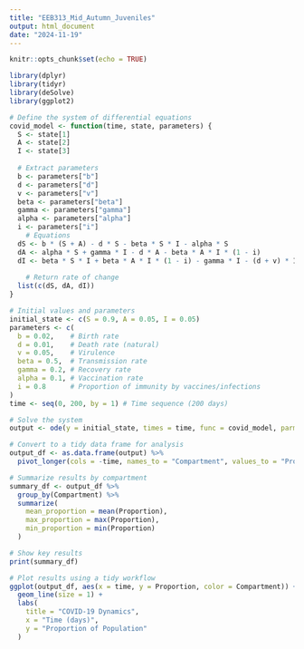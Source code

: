 ---
title: "EEB313_Mid_Autumn_Juveniles"
output: html_document
date: "2024-11-19"
---

```{r setup, include=FALSE}
knitr::opts_chunk$set(echo = TRUE)
```

```{r}
library(dplyr)
library(tidyr)
library(deSolve)
library(ggplot2)

# Define the system of differential equations
covid_model <- function(time, state, parameters) {
  S <- state[1]
  A <- state[2]
  I <- state[3]
  
  # Extract parameters
  b <- parameters["b"]
  d <- parameters["d"]
  v <- parameters["v"]
  beta <- parameters["beta"]
  gamma <- parameters["gamma"]
  alpha <- parameters["alpha"]
  i <- parameters["i"]
    # Equations
  dS <- b * (S + A) - d * S - beta * S * I - alpha * S
  dA <- alpha * S + gamma * I - d * A - beta * A * I * (1 - i)
  dI <- beta * S * I + beta * A * I * (1 - i) - gamma * I - (d + v) * I
    
    # Return rate of change
  list(c(dS, dA, dI))
}

# Initial values and parameters
initial_state <- c(S = 0.9, A = 0.05, I = 0.05)
parameters <- c(
  b = 0.02,    # Birth rate
  d = 0.01,    # Death rate (natural)
  v = 0.05,    # Virulence
  beta = 0.5,  # Transmission rate
  gamma = 0.2, # Recovery rate
  alpha = 0.1, # Vaccination rate
  i = 0.8      # Proportion of immunity by vaccines/infections
)
time <- seq(0, 200, by = 1) # Time sequence (200 days)

# Solve the system
output <- ode(y = initial_state, times = time, func = covid_model, parms = parameters)

# Convert to a tidy data frame for analysis
output_df <- as.data.frame(output) %>%
  pivot_longer(cols = -time, names_to = "Compartment", values_to = "Proportion")

# Summarize results by compartment
summary_df <- output_df %>%
  group_by(Compartment) %>%
  summarize(
    mean_proportion = mean(Proportion),
    max_proportion = max(Proportion),
    min_proportion = min(Proportion)
  )

# Show key results
print(summary_df)

# Plot results using a tidy workflow
ggplot(output_df, aes(x = time, y = Proportion, color = Compartment)) +
  geom_line(size = 1) +
  labs(
    title = "COVID-19 Dynamics",
    x = "Time (days)",
    y = "Proportion of Population"
  )
```


